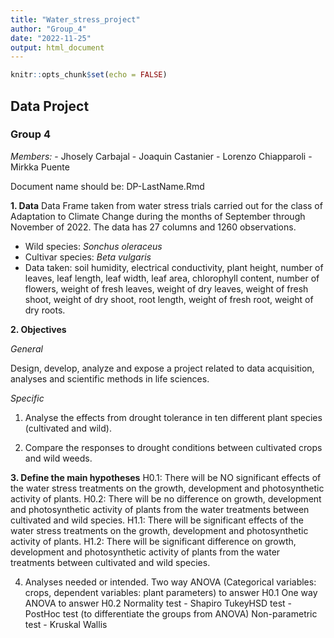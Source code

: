 ```yaml
---
title: "Water_stress_project"
author: "Group_4"
date: "2022-11-25"
output: html_document
---
```


```r
knitr::opts_chunk$set(echo = FALSE)
```

## Data Project

### Group 4

*Members:* 
- Jhosely Carbajal
- Joaquin Castanier
- Lorenzo Chiapparoli
- Mirkka Puente

Document name should be: DP-LastName.Rmd

**1. Data**
Data Frame taken from water stress trials carried out for the class of Adaptation to Climate Change during the months of September through November of 2022. The data has 27 columns and 1260 observations.

- Wild species: *Sonchus oleraceus*
- Cultivar species: *Beta vulgaris*
- Data taken: soil humidity, electrical conductivity, plant height, number of leaves,	leaf length, leaf width, leaf area, chlorophyll content, number of flowers, weight of fresh leaves, weight of dry leaves, weight of fresh shoot,	weight of dry shoot, root length, weight of fresh root, weight of dry roots. 


**2. Objectives**

*General* 

Design, develop, analyze and expose a project related to data acquisition, analyses and scientific methods in life sciences.

*Specific*

1. Analyse the effects from drought tolerance in ten different plant species (cultivated and wild). 

2. Compare the responses to drought conditions between cultivated crops and wild weeds. 

**3. Define the main hypotheses**
H0.1: There will be NO significant effects of the water stress treatments on the growth, development and photosynthetic activity of plants. 
H0.2: There will be no difference on growth, development and photosynthetic activity of plants from the water treatments between cultivated and wild species. 
H1.1: There will be significant effects of the water stress treatments on the growth, development and photosynthetic activity of plants. 
H1.2: There will be significant difference on growth, development and photosynthetic activity of plants from the water treatments between cultivated and wild species.

4. Analyses needed or intended.
Two way ANOVA (Categorical variables: crops, dependent variables: plant parameters) to answer H0.1
One way ANOVA to answer H0.2
Normality test - Shapiro 
TukeyHSD test - PostHoc test (to differentiate the groups from ANOVA)
Non-parametric test - Kruskal Wallis

